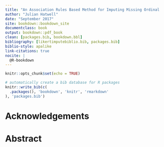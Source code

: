 ```yaml
---
title: "An Association Rules Based Method for Imputing Missing Ordinal Data and Likert Scales"
author: "Julian Hatwell"
date: "September 2017"
site: bookdown::bookdown_site
documentclass: book
output: bookdown::pdf_book
clean: [packages.bib, bookdown.bbl]
bibliography: [likertimputebiblio.bib, packages.bib]
biblio-style: apalike
link-citations: true
nocite: | 
  @R-bookdown
---
```


```r
knitr::opts_chunk$set(echo = TRUE)

# automatically create a bib database for R packages
knitr::write_bib(c(
  .packages(), 'bookdown', 'knitr', 'rmarkdown'
), 'packages.bib')
```

# Acknowledgements {-}

# Abstract {-}